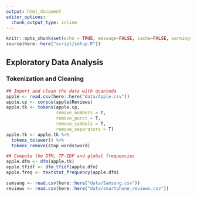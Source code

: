 ```yaml
---
output: html_document
editor_options: 
  chunk_output_type: inline
---
```


```r
knitr::opts_chunk$set(echo = TRUE, message=FALSE, cache=FALSE, warning=FALSE)
source(here::here("script/setup.R"))
```

## **Exploratory Data Analysis**

### Tokenization and Cleaning

```r
## Import and clean the data with quanteda
apple <- read.csv(here::here("data/Apple.csv"))
apple.cp <- corpus(apple$Reviews)
apple.tk <- tokens(apple.cp,
                   remove_numbers = T,
                   remove_punct = T,
                   remove_symbols = T,
                   remove_separators = T)
apple.tk <- apple.tk %>% 
  tokens_tolower() %>% 
  tokens_remove(stop_words$word) 

## Compute the DTM, TF-IDF and global frequencies
apple.dfm <- dfm(apple.tk)
apple.tfidf <- dfm_tfidf(apple.dfm)
apple.freq <- textstat_frequency(apple.dfm)
```


```r
samsung <- read.csv(here::here("data/Samsung.csv"))
reviews <- read.csv(here::here("data/smartphone_reviews.csv"))
```
